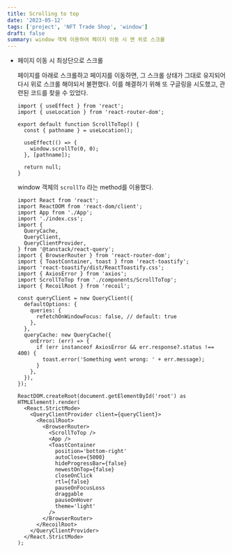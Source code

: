 ```yaml
---
title: Scrolling to top
date: '2023-05-12'
tags: ['project', 'NFT Trade Shop', 'window']
draft: false
summary: window 객체 이용하여 페이지 이동 시 맨 위로 스크롤
---
```


- 페이지 이동 시 최상단으로 스크롤

  페이지를 아래로 스크롤하고 페이지를 이동하면, 그 스크롤 상태가 그대로 유지되어 다시 위로 스크롤 해야되서 불편했다. 이를 해결하기 위해 또 구글링을 시도했고, 관련된 코드를 찾을 수 있었다.
        
    ```tsx:components/ScrollToTop.tsx
    import { useEffect } from 'react';
    import { useLocation } from 'react-router-dom';
    
    export default function ScrollToTop() {
      const { pathname } = useLocation();
    
      useEffect(() => {
        window.scrollTo(0, 0);
      }, [pathname]);
      
      return null;
    }
    ```
    
    window 객체의 `scrollTo` 라는 method를 이용했다.
    
    ```tsx:src/main.tsx
    import React from 'react';
    import ReactDOM from 'react-dom/client';
    import App from './App';
    import './index.css';
    import {
      QueryCache,
      QueryClient,
      QueryClientProvider,
    } from '@tanstack/react-query';
    import { BrowserRouter } from 'react-router-dom';
    import { ToastContainer, toast } from 'react-toastify';
    import 'react-toastify/dist/ReactToastify.css';
    import { AxiosError } from 'axios';
    import ScrollToTop from './components/ScrollToTop';
    import { RecoilRoot } from 'recoil';    

    const queryClient = new QueryClient({
      defaultOptions: {
        queries: {
          refetchOnWindowFocus: false, // default: true
        },
      },
      queryCache: new QueryCache({
        onError: (err) => {
          if (err instanceof AxiosError && err.response?.status !== 400) {
            toast.error('Something went wrong: ' + err.message);
          }
        },
      }),
    });   

    ReactDOM.createRoot(document.getElementById('root') as HTMLElement).render(
      <React.StrictMode>
        <QueryClientProvider client={queryClient}>
          <RecoilRoot>
            <BrowserRouter>
              <ScrollToTop />
              <App />
              <ToastContainer
                position='bottom-right'
                autoClose={5000}
                hideProgressBar={false}
                newestOnTop={false}
                closeOnClick
                rtl={false}
                pauseOnFocusLoss
                draggable
                pauseOnHover
                theme='light'
              />
            </BrowserRouter>
          </RecoilRoot>
        </QueryClientProvider>
      </React.StrictMode>
    );
    ```